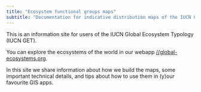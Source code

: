 ```yaml
---
title: "Ecosystem functional groups maps"
subtitle: "Documentation for indicative distribution maps of the IUCN Global Ecosystem Typology"
---
```


This is an information site for users of the IUCN Global Ecosystem Typology (IUCN GET). 

You can explore the ecosystems of the world in our webapp [//global-ecosystems.org](https://global-ecosystems.org).

In this site we share information about how we build the maps, some important technical details, and tips about how to use them in (y)our favourite GIS apps.